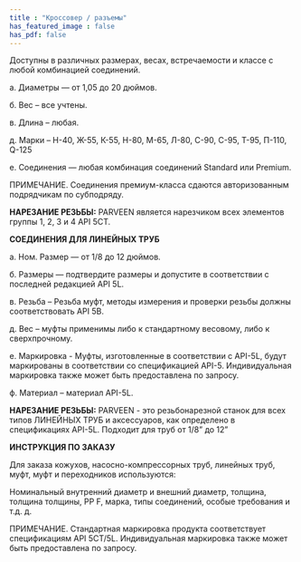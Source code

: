 ```yaml
---
title : "Кроссовер / разъемы"
has_featured_image : false
has_pdf: false
---
```


Доступны в различных размерах, весах, встречаемости и классе с любой комбинацией соединений.

а. Диаметры — от 1,05 до 20 дюймов.

б. Вес – все учтены.

в. Длина – любая.

д. Марки – Н-40, Ж-55, К-55, Н-80, М-65, Л-80, С-90, С-95, Т-95, П-110, Q-125

е. Соединения — любая комбинация соединений Standard или Premium.

ПРИМЕЧАНИЕ. Соединения премиум-класса сдаются авторизованным подрядчикам по субподряду.

**НАРЕЗАНИЕ РЕЗЬБЫ:** PARVEEN является нарезчиком всех элементов группы 1, 2, 3 и 4 API 5CT.

**СОЕДИНЕНИЯ ДЛЯ ЛИНЕЙНЫХ ТРУБ**

а. Ном. Размер — от 1/8 до 12 дюймов.

б. Размеры — подтвердите размеры и допустите в соответствии с последней редакцией API 5L.

в. Резьба – Резьба муфт, методы измерения и проверки резьбы должны соответствовать API 5B.

д. Вес – муфты применимы либо к стандартному весовому, либо к сверхпрочному.

е. Маркировка - Муфты, изготовленные в соответствии с API-5L, будут маркированы в соответствии со спецификацией API-5. Индивидуальная маркировка также может быть предоставлена по запросу.

ф. Материал – материал API-5L.

**НАРЕЗАНИЕ РЕЗЬБЫ:** PARVEEN - это резьбонарезной станок для всех типов ЛИНЕЙНЫХ ТРУБ и аксессуаров, как определено в спецификациях API-5L. Подходит для труб от 1/8” до 12”

**ИНСТРУКЦИЯ ПО ЗАКАЗУ**

Для заказа кожухов, насосно-компрессорных труб, линейных труб, муфт, муфт и переходников используются:

Номинальный внутренний диаметр и внешний диаметр, толщина, толщина толщины, PP F, марка, типы соединений, особые требования и т.д. д.

ПРИМЕЧАНИЕ. Стандартная маркировка продукта соответствует спецификациям API 5CT/5L. Индивидуальная маркировка также может быть предоставлена по запросу.